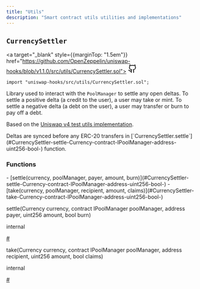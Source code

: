 ```yaml
---
title: "Utils"
description: "Smart contract utils utilities and implementations"
---
```


<a id="CurrencySettler"></a>

<div style={{marginTop: "4em"}} className="w-full flex flex-row items-center justify-between">

## `CurrencySettler`

<a target="_blank" style={{marginTop: "1.5em"}} href="https://github.com/OpenZeppelin/uniswap-hooks/blob/v1.1.0/src/utils/CurrencySettler.sol">
<svg xmlns="http://www.w3.org/2000/svg" width="24" height="24" viewBox="0 0 24 24" fill="none" stroke="currentColor" stroke-width="2" stroke-linecap="round" stroke-linejoin="round" class="lucide lucide-github-icon lucide-github"><path d="M15 22v-4a4.8 4.8 0 0 0-1-3.5c3 0 6-2 6-5.5.08-1.25-.27-2.48-1-3.5.28-1.15.28-2.35 0-3.5 0 0-1 0-3 1.5-2.64-.5-5.36-.5-8 0C6 2 5 2 5 2c-.3 1.15-.3 2.35 0 3.5A5.403 5.403 0 0 0 4 9c0 3.5 3 5.5 6 5.5-.39.49-.68 1.05-.85 1.65-.17.6-.22 1.23-.15 1.85v4"/><path d="M9 18c-4.51 2-5-2-7-2"/></svg>
</a>

</div>

```solidity
import "uniswap-hooks/src/utils/CurrencySettler.sol";
```

Library used to interact with the `PoolManager` to settle any open deltas.
To settle a positive delta (a credit to the user), a user may take or mint.
To settle a negative delta (a debt on the user), a user may transfer or burn to pay off a debt.

Based on the [Uniswap v4 test utils implementation](https://github.com/Uniswap/v4-core/blob/main/test/utils/CurrencySettler.sol).

<Callout>
Deltas are synced before any ERC-20 transfers in [`CurrencySettler.settle`](#CurrencySettler-settle-Currency-contract-IPoolManager-address-uint256-bool-) function.
</Callout>

<div className="bg-secondary p-4 rounded-md mb-6">
<h3 style={{ marginTop: "0"}}>Functions</h3>
<div className="font-mono">
- [settle(currency, poolManager, payer, amount, burn)](#CurrencySettler-settle-Currency-contract-IPoolManager-address-uint256-bool-)
- [take(currency, poolManager, recipient, amount, claims)](#CurrencySettler-take-Currency-contract-IPoolManager-address-uint256-bool-)
</div>
</div>

<a id="CurrencySettler-settle-Currency-contract-IPoolManager-address-uint256-bool-"></a>

<div className="border rounded-md mb-4">
<div className="bg-secondary flex w-full justify-between px-4">
<p className="font-bold text-sm font-mono">settle(Currency currency, contract IPoolManager poolManager, address payer, uint256 amount, bool burn)</p>
<div className="flex flex-row items-center gap-2">
<p className="font-light text-sm">internal</p>
<a className="peer" data-card href="CurrencySettler-settle-Currency-contract-IPoolManager-address-uint256-bool-">#</a>
</div>
</div>
<div className="px-4">

</div>
</div>

<a id="CurrencySettler-take-Currency-contract-IPoolManager-address-uint256-bool-"></a>

<div className="border rounded-md mb-4">
<div className="bg-secondary flex w-full justify-between px-4">
<p className="font-bold text-sm font-mono">take(Currency currency, contract IPoolManager poolManager, address recipient, uint256 amount, bool claims)</p>
<div className="flex flex-row items-center gap-2">
<p className="font-light text-sm">internal</p>
<a className="peer" data-card href="CurrencySettler-take-Currency-contract-IPoolManager-address-uint256-bool-">#</a>
</div>
</div>
<div className="px-4">

</div>
</div>
